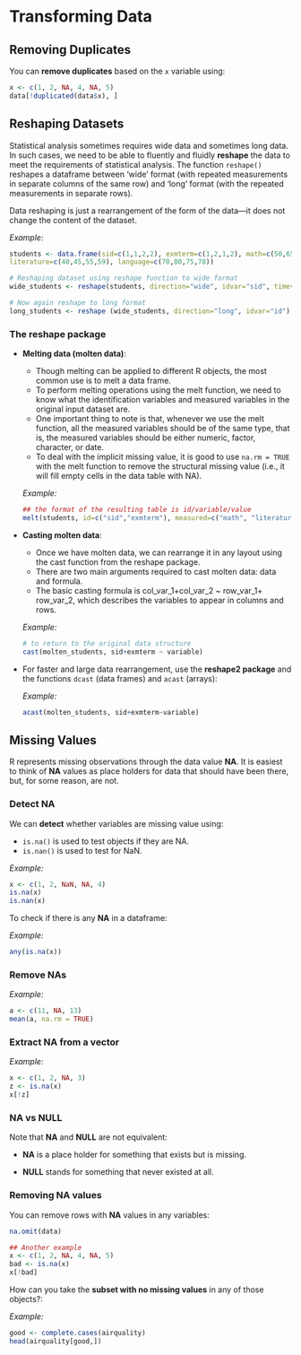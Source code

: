 # Transforming Data

## Removing Duplicates

You can **remove duplicates** based on the `x` variable using:

``` r
x <- c(1, 2, NA, 4, NA, 5) 
data[!duplicated(data$x), ]
```

## Reshaping Datasets

Statistical analysis sometimes requires wide data and sometimes long data. In such cases, we need to be able to fluently and fluidly **reshape** the data to meet the requirements of statistical analysis. The function `reshape()` reshapes a dataframe between ‘wide’ format (with repeated measurements in separate columns of the same row) and ‘long’ format (with the repeated measurements in separate rows).

Data reshaping is just a rearrangement of the form of the data---it does not change the content of the dataset.

*Example:*

``` r
students <- data.frame(sid=c(1,1,2,2), exmterm=c(1,2,1,2), math=c(50,65,75,69), 
literature=c(40,45,55,59), language=c(70,80,75,78))

# Reshaping dataset using reshape function to wide format
wide_students <- reshape(students, direction="wide", idvar="sid", timevar="exmterm")

# Now again reshape to long format
long_students <- reshape (wide_students, direction="long", idvar="id")
```

### The reshape package

-   **Melting data (molten data)**:

    -   Though melting can be applied to different R objects, the most common use is to melt a data frame.
    -   To perform melting operations using the melt function, we need to know what the identification variables and measured variables in the original input dataset are.
    -   One important thing to note is that, whenever we use the melt function, all the measured variables should be of the same type, that is, the measured variables should be either numeric, factor, character, or date.
    -   To deal with the implicit missing value, it is good to use `na.rm = TRUE` with the melt function to remove the structural missing value (i.e., it will fill empty cells in the data table with NA).

    *Example:*

    ``` r
    ## the format of the resulting table is id/variable/value
    melt(students, id=c("sid","exmterm"), measured=c("math", "literature", "language"))
    ```

-   **Casting molten data**:

    -   Once we have molten data, we can rearrange it in any layout using the cast function from the reshape package.
    -   There are two main arguments required to cast molten data: data and formula.
    -   The basic casting formula is col_var_1+col_var_2 \~ row_var_1+ row_var_2, which describes the variables to appear in columns and rows.

    *Example:*

    ``` r
    # to return to the original data structure  
    cast(molten_students, sid+exmterm ~ variable)
    ```

-   For faster and large data rearrangement, use the **reshape2 package** and the functions `dcast` (data frames) and `acast` (arrays):

    *Example:*

    ``` r
    acast(molten_students, sid+exmterm~variable)
    ```

## Missing Values

R represents missing observations through the data value **NA**. It is easiest to think of **NA** values as place holders for data that should have been there, but, for some reason, are not.

### Detect NA

We can **detect** whether variables are missing value using:

-   `is.na()` is used to test objects if they are NA.
-   `is.nan()` is used to test for NaN.

*Example:*

```r
x <- c(1, 2, NaN, NA, 4) 
is.na(x) 
is.nan(x)
```

To check if there is any **NA** in a dataframe:

*Example:*

```r
any(is.na(x))
```

### Remove NAs

*Example:*

```r
a <- c(11, NA, 13)
mean(a, na.rm = TRUE)
```

### Extract NA from a vector

*Example:*

```r
x <- c(1, 2, NA, 3) 
z <- is.na(x) 
x[!z]
```

### NA vs NULL

Note that **NA** and **NULL** are not equivalent:

-   **NA** is a place holder for something that exists but is missing.

-   **NULL** stands for something that never existed at all.

### Removing NA values

You can remove rows with **NA** values in any variables:

``` r
na.omit(data)
```

```r
## Another example
x <- c(1, 2, NA, 4, NA, 5) 
bad <- is.na(x) 
x[!bad]
```

How can you take the **subset with no missing values** in any of those objects?:

*Example:*

``` r
good <- complete.cases(airquality) 
head(airquality[good,])
```

